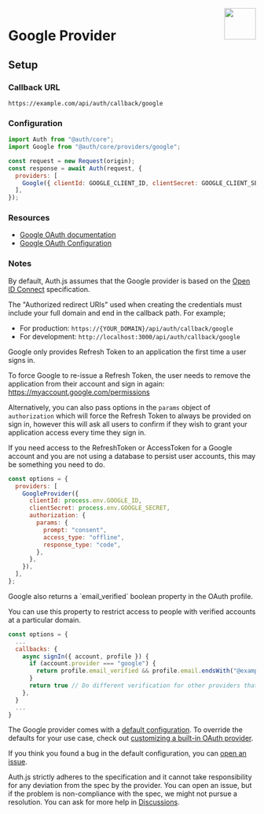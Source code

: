
<img align="right" src="/img/providers/google.svg" height="64" width="64" />

# Google Provider

## Setup

### Callback URL

```
https://example.com/api/auth/callback/google
```

### Configuration

```js
import Auth from "@auth/core";
import Google from "@auth/core/providers/google";

const request = new Request(origin);
const response = await Auth(request, {
  providers: [
    Google({ clientId: GOOGLE_CLIENT_ID, clientSecret: GOOGLE_CLIENT_SECRET }),
  ],
});
```

### Resources

- [Google OAuth documentation](https://developers.google.com/identity/protocols/oauth2)
- [Google OAuth Configuration](https://console.developers.google.com/apis/credentials)

### Notes

By default, Auth.js assumes that the Google provider is
based on the [Open ID Connect](https://openid.net/specs/openid-connect-core-1_0.html) specification.

The "Authorized redirect URIs" used when creating the credentials must include your full domain and end in the callback path. For example;

- For production: `https://{YOUR_DOMAIN}/api/auth/callback/google`
- For development: `http://localhost:3000/api/auth/callback/google`

<Callout type="warning">
Google only provides Refresh Token to an application the first time a user signs in.

To force Google to re-issue a Refresh Token, the user needs to remove the application from their account and sign in again:
https://myaccount.google.com/permissions

Alternatively, you can also pass options in the `params` object of `authorization` which will force the Refresh Token to always be provided on sign in, however this will ask all users to confirm if they wish to grant your application access every time they sign in.

If you need access to the RefreshToken or AccessToken for a Google account and you are not using a database to persist user accounts, this may be something you need to do.

```js filename="pages/api/auth/[...nextauth].js"
const options = {
  providers: [
    GoogleProvider({
      clientId: process.env.GOOGLE_ID,
      clientSecret: process.env.GOOGLE_SECRET,
      authorization: {
        params: {
          prompt: "consent",
          access_type: "offline",
          response_type: "code",
        },
      },
    }),
  ],
};
```

</Callout>

<Callout>
Google also returns a `email_verified` boolean property in the OAuth profile.

You can use this property to restrict access to people with verified accounts at a particular domain.

```js
const options = {
  ...
  callbacks: {
    async signIn({ account, profile }) {
      if (account.provider === "google") {
        return profile.email_verified && profile.email.endsWith("@example.com")
      }
      return true // Do different verification for other providers that don't have `email_verified`
    },
  }
  ...
}
```

</Callout>

The Google provider comes with a [default configuration](https://github.com/nextauthjs/next-auth/blob/main/packages/core/src/providers/google.ts).
To override the defaults for your use case, check out [customizing a built-in OAuth provider](https://authjs.dev/guides/providers/custom-provider#override-default-options).

If you think you found a bug in the default configuration, you can [open an issue](https://authjs.dev/new/provider-issue).

Auth.js strictly adheres to the specification and it cannot take responsibility for any deviation from
the spec by the provider. You can open an issue, but if the problem is non-compliance with the spec,
we might not pursue a resolution. You can ask for more help in [Discussions](https://authjs.dev/new/github-discussions).
